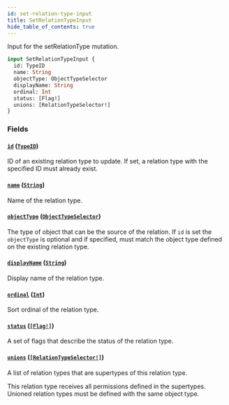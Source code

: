 ```yaml
---
id: set-relation-type-input
title: SetRelationTypeInput
hide_table_of_contents: true
---
```



Input for the setRelationType mutation.

```graphql
input SetRelationTypeInput {
  id: TypeID
  name: String
  objectType: ObjectTypeSelector
  displayName: String
  ordinal: Int
  status: [Flag!]
  unions: [RelationTypeSelector!]
}
```


### Fields

#### [`id`](#) ([`TypeID`](/docs/directory-guide/graphql/reference/schema/scalars/type-id))

ID of an existing relation type to update. If set, a relation type with the specified ID must already exist.


#### [`name`](#) ([`String`](/docs/directory-guide/graphql/reference/schema/scalars/string))

Name of the relation type.


#### [`objectType`](#) ([`ObjectTypeSelector`](/docs/directory-guide/graphql/reference/schema/inputs/object-type-selector))

The type of object that can be the source of the relation. If `id` is set the `objectType` is optional and if
specified, must match the object type defined on the existing relation type.


#### [`displayName`](#) ([`String`](/docs/directory-guide/graphql/reference/schema/scalars/string))

Display name of the relation type.


#### [`ordinal`](#) ([`Int`](/docs/directory-guide/graphql/reference/schema/scalars/int))

Sort ordinal of the relation type.


#### [`status`](#) ([`[Flag!]`](/docs/directory-guide/graphql/reference/schema/enums/flag))

A set of flags that describe the status of the relation type.


#### [`unions`](#) ([`[RelationTypeSelector!]`](/docs/directory-guide/graphql/reference/schema/inputs/relation-type-selector))

A list of relation types that are supertypes of this relation type.

This relation type receives all permissions defined in the supertypes.
Unioned relation types must be defined with the same object type.




